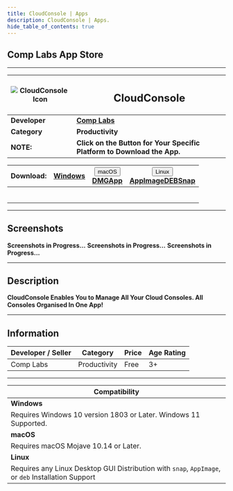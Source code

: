 ```yaml
---
title: CloudConsole | Apps
description: CloudConsole | Apps.
hide_table_of_contents: true
---
```



## Comp Labs App Store

---

| ![CloudConsole Icon](/img/complabs.png) | <h2>CloudConsole</h2> |
|---|---|
| **Developer** | [**Comp Labs**](https://complabs.in/apps) |
| **Category** | **Productivity** |
| **NOTE:** | **Click on the Button for Your Specific Platform to Download the App.** |


| **Download:** 	| <a href="#" target="_blank" rel="noopener noreferrer" class="button button--info"><i class="fa-brands fa-microsoft"></i> Windows</a> 	| <div class="dropdown"><button class="button button--info"><i class="fa-brands fa-apple"></i> macOS <i class="fa-solid fa-caret-down"></i></button><div class="dropdown-content"><a href="#">DMG</a><a href="#">App</a></div></div> 	|  <div class="dropdown"><button class="button button--info"><i class="fa-brands fa-linux"></i> Linux <i class="fa-solid fa-caret-down"></i></button><div class="dropdown-content"><a href="#">AppImage</a><a href="#">DEB</a><a href="#">Snap</a></div></div>  |
|:---:	|:---:	|:---:	|:---:	|
|  |  |  |  |  |  |
|  |  |  |  |  |  |
|  |  |  |  |  |  |
|  |  |  |  |  |  |
|  |  |  |  |  |  |
|  |  |  |  |  |  |
---

## Screenshots

<Tabs className="unique-tabs">
  <TabItem value="Windows">
    <b>Screenshots in Progress...</b>
  </TabItem>
  <TabItem value="macOS">
    <b>Screenshots in Progress...</b>
  </TabItem>
  <TabItem value="Linux">
    <b>Screenshots in Progress...</b>
  </TabItem>
</Tabs>

---

## Description

**CloudConsole Enables You to Manage All Your Cloud Consoles. All Consoles Organised In One App!**

---

## Information

| Developer / Seller | Category | Price | Age Rating |
| --- | --- | --- | --- |
| Comp Labs | Productivity | Free | 3+ |

---

| **Compatibility** |
| --- |
| **Windows** |
| Requires Windows 10 version 1803 or Later. Windows 11 Supported. |
| **macOS** |
| Requires macOS Mojave 10.14 or Later. |
| **Linux** |
| Requires any Linux Desktop GUI Distribution with `snap`, `AppImage`, or `deb` Installation Support |
